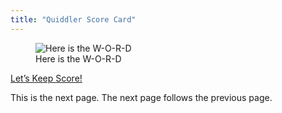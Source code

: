 ```yaml
---
title: "Quiddler Score Card"
---
```



![Here is the W-O-R-D](Quiddler.png)

[Let's Keep Score!](http://ec2-54-191-127-173.us-west-2.compute.amazonaws.com:3838/ThisIsTheOne/)


This is the next page. The next page follows the previous page. 